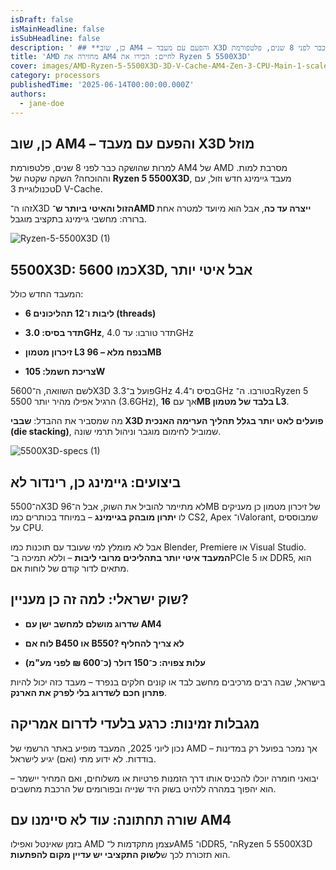```yaml
---
isDraft: false
isMainHeadline: false
isSubHeadline: false
description: ' ## **כן, שוב AM4 – והפעם עם מעבד X3D מוזל**  למרות שהושקה כבר לפני 8 שנים, פלטפורמת AM4 של AMD מסרבת למות. וההוכחה? השקה שקטה של **Ryzen 5 '
title: 'AMD מחזירה את AM4 לחיים: הכירו את Ryzen 5 5500X3D'
cover: images/AMD-Ryzen-5-5500X3D-3D-V-Cache-AM4-Zen-3-CPU-Main-1-scaled.webp
category: processors
publishedTime: '2025-06-14T00:00:00.000Z'
authors:
  - jane-doe
---
```


## **כן, שוב AM4 – והפעם עם מעבד X3D מוזל**

למרות שהושקה כבר לפני 8 שנים, פלטפורמת AM4 של AMD מסרבת למות. וההוכחה? השקה שקטה של **Ryzen 5 5500X3D**, מעבד גיימינג חדש וזול, עם טכנולוגיית 3D V-Cache.

זהו ה־X3D **הזול והאיטי ביותר ש־AMD ייצרה עד כה**, אבל הוא מיועד למטרה אחת ברורה: מחשבי גיימינג בתקציב מוגבל.

![Ryzen-5-5500X3D (1)](images/Ryzen-5-5500X3D-1.webp)

## **5500X3D: כמו 5600X3D, אבל איטי יותר**

המעבד החדש כולל:

- **6 ליבות ו־12 תהליכונים (threads)**
    
- **תדר בסיס: 3.0GHz**, תדר טורבו: עד 4.0GHz
    
- **זיכרון מטמון L3 בנפח מלא – 96MB**
    
- **צריכת חשמל: 105W**
    

לשם השוואה, ה־5600X3D פועל ב־3.3GHz בסיס ו־4.4GHz בטורבו. ה־Ryzen 5 5500 הרגיל אפילו מהיר יותר (3.6GHz), אך עם **16MB בלבד של מטמון L3**.

מה שמסביר את ההבדל: **שבבי X3D פועלים לאט יותר בגלל תהליך הערימה האנכית (die stacking)**, שמוביל לחימום מוגבר וניהול תרמי שונה.

![5500X3D-specs (1)](images/5500X3D-specs-1.webp)

## **ביצועים: גיימינג כן, רינדור לא**

ה־5500X3D לא מתיימר להוביל את השוק, אבל ה־96MB של זיכרון מטמון כן מעניקים לו **יתרון מובהק בגיימינג** – במיוחד בכותרים כמו CS2, Apex ו־Valorant, שמבוססים על CPU.

אבל לא מומלץ למי שעובד עם תוכנות כמו Blender, Premiere או Visual Studio. **המעבד איטי יותר בתהליכים מרובי ליבות** – וללא תמיכה ב־PCIe 5 או DDR5, הוא מתאים לדור קודם של לוחות אם.

## **שוק ישראלי: למה זה כן מעניין?**

- **שדרוג מושלם למחשב ישן עם AM4**
    
- **לוח אם B450 או B550? לא צריך להחליף**
    
- **עלות צפויה: כ־150 דולר (כ־600 ₪ לפני מע"מ)**
    

בישראל, שבה רבים מרכיבים מחשב לבד או קונים חלקים בנפרד – מעבד כזה יכול להיות **פתרון חכם לשדרוג בלי לפרק את הארנק**.

## **מגבלות זמינות: כרגע בלעדי לדרום אמריקה**

נכון ליוני 2025, המעבד מופיע באתר הרשמי של AMD – אך נמכר בפועל רק במדינות בודדות. לא ידוע מתי (ואם) יגיע לישראל.

יבואני חומרה יוכלו להכניס אותו דרך הזמנות פרטיות או משלוחים, ואם המחיר יישמר – הוא יהפוך במהרה ללהיט בשוק היד שנייה ובפורומים של הרכבת מחשבים.

## **שורה תחתונה: עוד לא סיימנו עם AM4**

בזמן שאינטל ואפילו AMD עצמן מתקדמות ל־AM5 ו־DDR5, ה־Ryzen 5 5500X3D הוא תזכורת לכך ש**לשוק התקציבי יש עדיין מקום להפתעות**.

